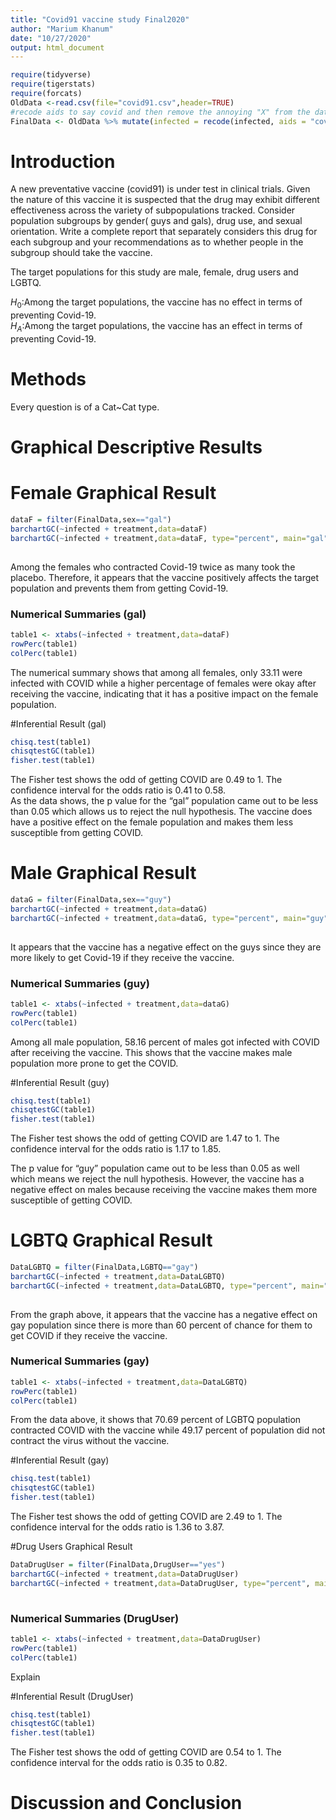```yaml
---
title: "Covid91 vaccine study Final2020"
author: "Marium Khanum"
date: "10/27/2020"
output: html_document
---
```


```r
require(tidyverse)
require(tigerstats)
require(forcats)
OldData <-read.csv(file="covid91.csv",header=TRUE)
#recode aids to say covid and then remove the annoying "X" from the dataframe
FinalData <- OldData %>% mutate(infected = recode(infected, aids = "covid", none = "OK" )) %>% select(-one_of("X"))
```

# Introduction

<!--In this section you explain what you are trying to show.  Where did the data come from?  What is the research or other question you are trying to answer?.  If you skimp in this section expect to be marked down in your grade. Paint a picture of the project a couple of paragraphs is expected!-->

A new  preventative vaccine (covid91) is under test in clinical trials. Given the nature of this vaccine it is suspected that the drug may exhibit different effectiveness across the variety of subpopulations tracked. Consider population subgroups by gender( guys and gals), drug use, and sexual orientation. Write a complete report that separately considers this drug for each subgroup and your recommendations as to whether people in the subgroup should take the vaccine.  

The target populations for this study are male, female, drug users and LGBTQ.  

$H_0$:Among the target populations, the vaccine has no effect in terms of preventing Covid-19.  
$H_A$:Among the target populations, the vaccine has an effect in terms of preventing Covid-19.  

# Methods  
<!--Decide on your methods:  use "variable analysis" or other appropriate descriptors.  Make sure to choose at least one graphical method and at least one numerical method. Discuss what data manipulations may be needed for example subsetting or other binning procedures and what sort of graphical displays and inferential tools will be used!-->


Every question is of a Cat~Cat type.  

# Graphical Descriptive Results
# Female Graphical Result
```r
dataF = filter(FinalData,sex=="gal")
barchartGC(~infected + treatment,data=dataF)
barchartGC(~infected + treatment,data=dataF, type="percent", main="gal")
           
```
  
Among the females who contracted Covid-19 twice as many took the placebo. Therefore, it appears that the vaccine positively affects the target population and prevents them from getting Covid-19.  

### Numerical Summaries (gal)  
  
```r
table1 <- xtabs(~infected + treatment,data=dataF)
rowPerc(table1)
colPerc(table1)
```
  
The numerical summary shows that among all females, only 33.11 were infected with COVID while a higher percentage of females were okay after receiving the vaccine, indicating that it has a positive impact on the female population.  

#Inferential Result (gal)  

```r
chisq.test(table1)
chisqtestGC(table1)
fisher.test(table1)
```
The Fisher test shows the odd of getting COVID are 0.49 to 1. The confidence interval for the odds ratio is 0.41 to 0.58.  
As the data shows, the p value for the "gal" population came out to be less than 0.05 which allows us to reject the null hypothesis. The vaccine does have a positive effect on the female population and makes them less susceptible from getting COVID.  

# Male Graphical Result

```r
dataG = filter(FinalData,sex=="guy")
barchartGC(~infected + treatment,data=dataG)
barchartGC(~infected + treatment,data=dataG, type="percent", main="guy")
           
```
  
It appears that the vaccine has a negative effect on the guys since they are more likely to get Covid-19 if they receive the vaccine.  
  
### Numerical Summaries (guy)

```r
table1 <- xtabs(~infected + treatment,data=dataG)
rowPerc(table1)
colPerc(table1)
```
  
Among all male population, 58.16 percent of males got infected with COVID after receiving the vaccine. This shows that the vaccine makes male population more prone to get the COVID.   
  
#Inferential Result (guy)  

```r
chisq.test(table1)
chisqtestGC(table1)
fisher.test(table1)
```
The Fisher test shows the odd of getting COVID are 1.47 to 1. The confidence interval for the odds ratio is 1.17 to 1.85. 
  
The p value for "guy" population came out to be less than 0.05 as well which means we reject the null hypothesis. However, the vaccine has a negative effect on males because receiving the vaccine makes them more susceptible of getting COVID.   

# LGBTQ Graphical Result

```r
DataLGBTQ = filter(FinalData,LGBTQ=="gay")
barchartGC(~infected + treatment,data=DataLGBTQ)
barchartGC(~infected + treatment,data=DataLGBTQ, type="percent", main="gays")
           
```
  
From the graph above, it appears that the vaccine has a negative effect on gay population since there is more than 60 percent of chance for them to get COVID if they receive the vaccine.  

### Numerical Summaries (gay)  
```r
table1 <- xtabs(~infected + treatment,data=DataLGBTQ)
rowPerc(table1)
colPerc(table1)
```
From the data above, it shows that 70.69 percent of LGBTQ population contracted COVID with the vaccine while 49.17 percent of population did not contract the virus without the vaccine. 

#Inferential Result (gay)

```r
chisq.test(table1)
chisqtestGC(table1)
fisher.test(table1)
```
  
The Fisher test shows the odd of getting COVID are 2.49 to 1. The confidence interval for the odds ratio is 1.36 to 3.87.  
  
#Drug Users Graphical Result  

```r
DataDrugUser = filter(FinalData,DrugUser=="yes")
barchartGC(~infected + treatment,data=DataDrugUser)
barchartGC(~infected + treatment,data=DataDrugUser, type="percent", main="DrugUser")
           
```

### Numerical Summaries (DrugUser)  
```r
table1 <- xtabs(~infected + treatment,data=DataDrugUser)
rowPerc(table1)
colPerc(table1)
```
  
Explain  

#Inferential Result (DrugUser)  

```r
chisq.test(table1)
chisqtestGC(table1)
fisher.test(table1)
```

The Fisher test shows the odd of getting COVID are 0.54 to 1. The confidence interval for the odds ratio is 0.35 to 0.82. 

# Discussion and Conclusion

<!--Discussion and conclusion here.  If you found a relationship be sure to consider whether the relationship occurs because one of the variavbles causes the other, or whether they perhasps are related for some other reason.  Watch the chapter 6 videos from the GeorgeTown videos collection.!-->
